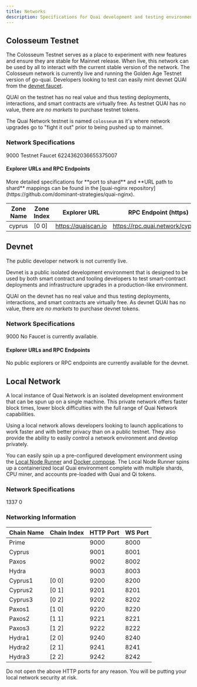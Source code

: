 ```yaml
---
title: Networks
description: Specifications for Quai development and testing environments.
---
```


## Colosseum Testnet

The Colosseum Testnet serves as a place to experiment with new features and ensure they are stable for Mainnet release. When live, this network can be used by all to interact with the current stable version of the network. The Colosseum network is currently live and running the Golden Age Testnet version of go-quai. Developers looking to test can easily mint devnet QUAI from the [devnet faucet](https://faucet.quai.network).

QUAI on the testnet has no real value and thus testing deployments, interactions, and smart contracts are virtually free. As testnet QUAI has no value, there are _no markets_ to purchase testnet tokens.

The Quai Network testnet is named `colosseum` as it's where network upgrades go to "fight it out" prior to being pushed up to mainnet.

### Network Specifications

<CardGroup cols={3}>
	<Card
		title='Chain ID'
		icon='link'
	>
		9000
	</Card>
	<Card
		title='Faucet'
		href='https://faucet.quai.network'
		icon='faucet'
	>
		Testnet Faucet
	</Card>
	<Card
		title='Genesis Nonce'
		icon='lock'
	>
		6224362036655375007
	</Card>
</CardGroup>

#### Explorer URLs and RPC Endpoints

<Info>
	More detailed specifications for **port to shard** and **URL path to shard** mappings can be found in the [quai-nginx
	repository](https://github.com/dominant-strategies/quai-nginx).
</Info>

| Zone Name | Zone Index | Explorer URL        | RPC Endpoint (https)             | RPC Endpoint (wss)             |
| --------- | ---------- | ------------------- | -------------------------------- | ------------------------------ |
| cyprus    | [0 0]      | https://quaiscan.io | https://rpc.quai.network/cyprus1 | wss://rpc.quai.network/cyprus1 |

## Devnet

<Warning>
  The public developer network is not currently live.

</Warning>

Devnet is a public isolated development environment that is designed to be used by both smart contract and tooling developers to test smart-contract deployments and infrastructure upgrades in a production-like environment.

QUAI on the devnet has no real value and thus testing deployments, interactions, and smart contracts are virtually free. As devnet QUAI has no value, there are _no markets_ to purchase devnet tokens.

### Network Specifications

<CardGroup cols={3}>
	<Card
		title='Chain ID'
		icon='link'
	>
		9000
	</Card>
	<Card
		title='Faucet'
		icon='faucet'
	>
		No Faucet is currently available.
	</Card>
</CardGroup>

#### Explorer URLs and RPC Endpoints

<Warning>No public explorers or RPC endpoints are currently available for the devnet.</Warning>

## Local Network

A local instance of Quai Network is an isolated development environment that can be spun up on a single machine. This private network offers faster block times, lower block difficulties with the full range of Quai Network capabilities.

Using a local network allows developers looking to launch applications to work faster and with better privacy than on a public testnet. They also provide the ability to easily control a network environment and develop privately.

You can easily spin up a pre-configured development environment using the [Local Node Runner](/guides/client/local-node) and [Docker compose](https://docs.docker.com/compose/). The Local Node Runner spins up a containerized local Quai environment complete with multiple shards, CPU miner, and accounts pre-loaded with Quai and Qi tokens.

### Network Specifications

<CardGroup cols={3}>
	<Card
		title='Chain ID'
		icon='link'
	>
		1337
	</Card>
	<Card
		title='Network Nonce'
		icon='lock'
	>
		0
	</Card>
</CardGroup>

### Networking Information

| Chain Name | Chain Index | HTTP Port | WS Port |
| ---------- | ----------- | --------- | ------- |
| Prime      |             | 9000      | 8000    |
| Cyprus     |             | 9001      | 8001    |
| Paxos      |             | 9002      | 8002    |
| Hydra      |             | 9003      | 8003    |
| Cyprus1    | [0 0]       | 9200      | 8200    |
| Cyprus2    | [0 1]       | 9201      | 8201    |
| Cyprus3    | [0 2]       | 9202      | 8202    |
| Paxos1     | [1 0]       | 9220      | 8220    |
| Paxos2     | [1 1]       | 9221      | 8221    |
| Paxos3     | [1 2]       | 9222      | 8222    |
| Hydra1     | [2 0]       | 9240      | 8240    |
| Hydra2     | [2 1]       | 9241      | 8241    |
| Hydra3     | [2 2]       | 9242      | 8242    |

<Warning>Do not open the above HTTP ports for any reason. You will be putting your local network security at risk.</Warning>
